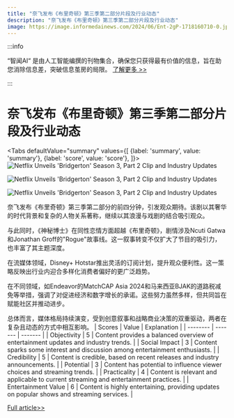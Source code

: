 ```yaml
---
title: "奈飞发布《布里奇顿》第三季第二部分片段及行业动态"
description: "奈飞发布《布里奇顿》第三季第二部分片段及行业动态"
image: https://image.informedainews.com/2024/06/Ent-2gP-1718160710-0.jpg
---
```



:::info

“智闻AI“ 是由人工智能编撰的刊物集合，确保您只获得最有价值的信息，旨在助您消除信息差，突破信息茧房的局限。  [了解更多 >>](/)

:::

# 奈飞发布《布里奇顿》第三季第二部分片段及行业动态


<Tabs
	defaultValue="summary"
	values={[
	{label: 'summary', value: 'summary'},
	{label: 'score', value: 'score'},
]}>
<TabItem value="summary">
<img
  src="https://image.informedainews.com/2024/06/Ent-2gP-1718160710-0.jpg"
  alt="Netflix Unveils 'Bridgerton' Season 3, Part 2 Clip and Industry Updates"
/>

<img
  src="https://image.informedainews.com/2024/06/Ent-U4i-1718160710-1.jpg"
  alt="Netflix Unveils 'Bridgerton' Season 3, Part 2 Clip and Industry Updates"
/>

<img
  src="https://image.informedainews.com/2024/06/Ent-roT-1718160710-2.jpg"
  alt="Netflix Unveils 'Bridgerton' Season 3, Part 2 Clip and Industry Updates"
/>



奈飞发布《布里奇顿》第三季第二部分的前四分钟，引发观众期待。该剧以其奢华的时代背景和复杂的人物关系著称，继续以其浪漫与戏剧的结合吸引观众。

与此同时，《神秘博士》在同性恋情方面超越《布里奇顿》，剧情涉及Ncuti Gatwa和Jonathan Groff的"Rogue"故事线。这一叙事转变不仅扩大了节目的吸引力，也丰富了其主题深度。

在流媒体领域，Disney+ Hotstar推出灵活的订阅计划，提升观众便利性。这一策略反映出行业内迎合多样化消费者偏好的更广泛趋势。

在不同领域，如Endeavor的MatchCAP Asia 2024和马来西亚BJAK的道路税减免等举措，强调了对促进经济和数字增长的承诺。这些努力虽然多样，但共同旨在赋能社区并推动进步。

总体而言，媒体格局持续演变，受到创意叙事和战略商业决策的双重驱动，两者在复杂且动态的方式中相互影响。
</TabItem>
<TabItem value="score">
	| Scores     | Value   | Explanation |
	| -------- | ------- | ------- |
	| Objectivity  | 5    | Content provides a balanced overview of entertainment updates and industry trends.    |
	| Social Impact | 3     | Content sparks some interest and discussion among entertainment enthusiasts.    |
	| Credibility    | 5    | Content is credible, based on recent releases and industry announcements.    |
	| Potential    | 3    | Content has potential to influence viewer choices and streaming trends.    |
	| Practicality    | 4    | Content is relevant and applicable to current streaming and entertainment practices.    |
	| Entertainment Value    | 6    | Content is highly entertaining, providing updates on popular shows and streaming services.    |
</TabItem>
</Tabs>

[Full article>>](https://sea.mashable.com/tv-shows/33000/netflix-releases-the-first-4-minutes-of-bridgerton-season-3-part-2)
